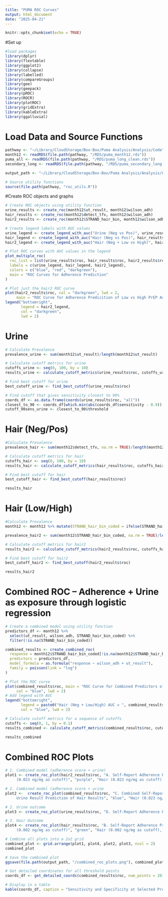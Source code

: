 ```yaml
---
title: "PUMA ROC Curves"
output: html_document
date: "2025-04-21"
---
```


```r
knitr::opts_chunk$set(echo = TRUE)
```

#Set up
```r
#load packages
library(dplyr)
library(flextable)
library(ggplot2)
library(collapse)
library(labelled)
library(compareGroups)
library(gee)
library(geepack)
library(pROC)
library(ROCR)
library(plotROC)
library(gridExtra)
library(kableExtra)
library(ggalluvial)
```

# Load Data and Source Functions
```r
pathway <- "~/Library/CloudStorage/Box-Box/Puma Analysis/Analysis/Code"
month12 <- readRDS(file.path(pathway, "/RDS/puma_month12.rds"))
puma_all <- readRDS(file.path(pathway, "/RDS/puma_long_clean.rds"))
secondary_long <- readRDS(file.path(pathway, "/RDS/puma_secondary_long.rds"))

output_path <- "~/Library/CloudStorage/Box-Box/Puma Analysis/Analysis/Code/Output"

# Source utility functions
source(file.path(pathway, "roc_utils.R"))
```

#Create ROC objects and graphs
```r
# Create ROC objects using utility function
urine_results <- create_roc(month12$ut_result, month12$wilson_adh)
hair_results <- create_roc(month12$detect_tfv, month12$wilson_adh)
hair2_results <- create_roc(month12$STRAND_hair_bin, month12$wilson_adh)

# Create legend labels with AUC values
urine_legend <- create_legend_with_auc("Urine (Neg vs Pos)", urine_results$auc)
hair_legend <- create_legend_with_auc("Hair (Neg vs Pos)", hair_results$auc)
hair2_legend <- create_legend_with_auc("Hair (Neg + Low vs High)", hair2_results$auc)

# Plot ROC curves with AUC values in the legend
plot_multiple_roc(
  roc_list = list(urine_results$roc, hair_results$roc, hair2_results$roc),
  labels = c(urine_legend, hair_legend, hair2_legend),
  colors = c("blue", "red", "darkgreen"),
  main = "ROC Curves for Adherence Prediction"
)

# Plot just the hair2 ROC curve
plot(hair2_results$roc, col = "darkgreen", lwd = 2,
     main = "ROC Curve for Adherence Predicition of Low vs High PrEP Adherence")
legend("bottomright",
       legend = hair2_legend,
       col = "darkgreen",
       lwd = 2)
```

# Urine
```r
# Calculate Prevalence 
prevalence_urine <- sum(month12$ut_result)/length(month12$ut_result)

# Calculate cutoff metrics for urine
cutoffs_urine <- seq(0, 100, by = 10)
results_urine <- calculate_cutoff_metrics(urine_results$roc, cutoffs_urine, prevalence = prevalence_urine)

# Find best cutoff for urine
best_cutoff_urine <- find_best_cutoff(urine_results$roc)

# Find cutoff that gives sensitivity closest to 90%
coords_df <- as.data.frame(coords(urine_results$roc, "all"))
closest_to_90 <- coords_df[which.min(abs(coords_df$sensitivity - 0.9)),]
cutoff_90sens_urine <- closest_to_90$threshold
```

# Hair (Neg/Pos)
```r
#Calculate Prevalence
prevalence_hair <- sum(month12$detect_tfv, na.rm = TRUE)/length(month12$detect_tfv[!is.na(month12$detect_tfv)])

# Calculate cutoff metrics for hair
cutoffs_hair <- seq(0, 100, by = 10)
results_hair <- calculate_cutoff_metrics(hair_results$roc, cutoffs_hair, prevalence = prevalence_hair)

# Find best cutoff for hair
best_cutoff_hair <- find_best_cutoff(hair_results$roc)

results_hair
```

# Hair (Low/High)
```r
#Calculate Prevalence
month12 <- month12 %>% mutate(STRAND_hair_bin_coded = ifelse(STRAND_hair_bin == ">= 4", 1, 0))

prevalence_hair2 <- sum(month12$STRAND_hair_bin_coded, na.rm = TRUE)/length(month12$STRAND_hair_bin_coded[!is.na(month12$STRAND_hair_bin_coded)])

# Calculate cutoff metrics for hair2
results_hair2 <- calculate_cutoff_metrics(hair2_results$roc, cutoffs_hair, prevalence = prevalence_hair2)

# Find best cutoff for hair2
best_cutoff_hair2 <- find_best_cutoff(hair2_results$roc)

results_hair2
```

# Combined ROC -- Adherence + Urine as exposure through logistic regression 
```r
# Create a combined model using utility function
predictors_df <- month12 %>% 
  select(ut_result, wilson_adh, STRAND_hair_bin_coded) %>% 
  filter(!is.na(STRAND_hair_bin_coded))

combined_results <- create_combined_roc(
  response = month12$STRAND_hair_bin_coded[!is.na(month12$STRAND_hair_bin_coded)],
  predictors = predictors_df,
  model_formula = as.formula("response ~ wilson_adh + ut_result"),
  family = poisson(link = "log")
)

# Plot the ROC curve
plot(combined_results$roc, main = "ROC Curve for Combined Predictors of Self-report Adherence and Urine Result",
     col = "blue", lwd = 2) 
# Add legend with AUC
legend("bottomright", 
       legend = paste0("Hair (Neg + Low/High) AUC = ", combined_results$auc_formatted),
       col = "blue", lwd = 2)

# Calculate cutoff metrics for a sequence of cutoffs
cutoffs <- seq(0, 1, by = 0.1)
results_combined <- calculate_cutoff_metrics(combined_results$roc, cutoffs)

results_combined
```

# Combined ROC Plots
```r
# 1. Combined model (adherence score + urine)
plot1 <- create_roc_plot(hair2_results$roc, "A. Self-Report Adherence Prediction of Hair Results
     (0.023 ng/mg as cutoff)", "purple", "Hair (0.023 ng/mg as cutoff), AUC")

# 2. Combined model (adherence score + urine 
plot2 <-  create_roc_plot(combined_results$roc, "C. Combined Self-Report Adherence and 
     Urine Result Prediction of Hair Results", "blue", "Hair (0.023 ng/mg as cutoff), AUC")

# 2. Urine outcome
plot3 <- create_roc_plot(urine_results$roc, "D. Self-Report Adherence Prediction of Urine Results", "red", "Urine (1500 ng/mL as cutoff), AUC")

# 3. Hair Outcome
plot4 <- create_roc_plot(hair_results$roc, "B. Self-Report Adherence Prediction of Hair Results 
     (0.002 ng/mg as cutoff)", "green", "Hair (0.002 ng/mg as cutoff), AUC")

# Combine all plots into a 2x2 grid
combined_plot <- grid.arrange(plot1, plot4, plot2, plot3, ncol = 2)
combined_plot

# Save the combined plot
ggsave(file.path(output_path, "/combined_roc_plots.png"), combined_plot, width = 12, height = 8, dpi = 300)
```


```r
# Get detailed coordinates for all threshold points
coords_df <- get_detailed_coords(combined_results$roc, num_points = 20)

# Display in a table
kable(coords_df, caption = "Sensitivity and Specificity at Selected Probability Thresholds")
```

```r

```

